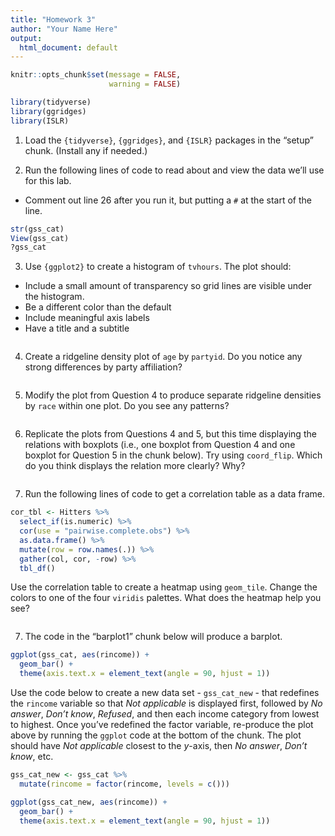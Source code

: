 ```yaml
---
title: "Homework 3"
author: "Your Name Here"
output:
  html_document: default
---
```


```r
knitr::opts_chunk$set(message = FALSE,
                      warning = FALSE)

library(tidyverse)
library(ggridges)
library(ISLR)
```

1. Load the `{tidyverse}`, `{ggridges}`, and `{ISLR}` packages in the "setup" chunk. (Install any if needed.)

2. Run the following lines of code to read about and view the data we'll use for this lab.

- Comment out line 26 after you run it, but putting a `#` at the start of the line.

```r
str(gss_cat)
View(gss_cat)
?gss_cat
```

3. Use `{ggplot2}` to create a histogram of `tvhours`. The plot should:
  + Include a small amount of transparency so grid lines are visible under the histogram.
  + Be a different color than the default
  + Include meaningful axis labels
  + Have a title and a subtitle

```r

```

4. Create a ridgeline density plot of `age` by `partyid`. Do you notice any strong  differences by party affiliation?

```r

```

5. Modify the plot from Question 4 to produce separate ridgeline densities by `race` within one plot. Do you see any patterns?

```r

```

6. Replicate the plots from Questions 4 and 5, but this time displaying the relations with boxplots (i.e., one boxplot from Question 4 and one boxplot for Question 5 in the chunk below). Try using `coord_flip`. Which do you think displays the relation more clearly? Why?
  
```r

```

7. Run the following lines of code to get a correlation table as a data frame.

```r

cor_tbl <- Hitters %>% 
  select_if(is.numeric) %>% 
  cor(use = "pairwise.complete.obs") %>% 
  as.data.frame() %>% 
  mutate(row = row.names(.)) %>% 
  gather(col, cor, -row) %>% 
  tbl_df()
```

Use the correlation table to create a heatmap using `geom_tile`. Change the colors to one of the four `viridis` palettes. What does the heatmap help you see?

```r

```

7. The code in the "barplot1" chunk below will produce a barplot. 

```r
ggplot(gss_cat, aes(rincome)) +
  geom_bar() +
  theme(axis.text.x = element_text(angle = 90, hjust = 1))
```

Use the code below to create a new data set - `gss_cat_new` - that redefines the `rincome` variable so that *Not applicable* is displayed first, followed by *No answer*, *Don't know*, *Refused*, and then each income category from lowest to highest. Once you've redefined the factor variable, re-produce the plot above by running the `ggplot` code at the bottom of the chunk. The plot should have *Not applicable* closest to the *y*-axis, then *No answer*, *Don't know*, etc.

```r
gss_cat_new <- gss_cat %>% 
  mutate(rincome = factor(rincome, levels = c()))

ggplot(gss_cat_new, aes(rincome)) +
  geom_bar() +
  theme(axis.text.x = element_text(angle = 90, hjust = 1))
```